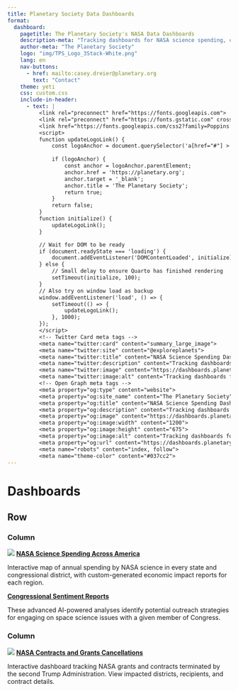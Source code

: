 ```yaml
---
title: Planetary Society Data Dashboards
format:
  dashboard:
    pagetitle: The Planetary Society's NASA Data Dashboards
    description-meta: "Tracking dashboards for NASA science spending, contracts, and grants data."
    author-meta: "The Planetary Society"
    logo: "img/TPS_Logo_3Stack-White.png"
    lang: en
    nav-buttons:
      - href: mailto:casey.dreier@planetary.org
        text: "Contact"
    theme: yeti
    css: custom.css
    include-in-header:
      - text: |
          <link rel="preconnect" href="https://fonts.googleapis.com">
          <link rel="preconnect" href="https://fonts.gstatic.com" crossorigin>
          <link href="https://fonts.googleapis.com/css2?family=Poppins:wght@300;400;500;700&display=swap" rel="stylesheet">
          <script>
          function updateLogoLink() {
              const logoAnchor = document.querySelector('a[href="#"] > img.navbar-logo');
              
              if (logoAnchor) {
                  const anchor = logoAnchor.parentElement;                  
                  anchor.href = 'https://planetary.org';
                  anchor.target = '_blank';
                  anchor.title = 'The Planetary Society';
                  return true;
              }
              return false;
          }
          function initialize() {
              updateLogoLink();
          }

          // Wait for DOM to be ready
          if (document.readyState === 'loading') {
              document.addEventListener('DOMContentLoaded', initialize);
          } else {
              // Small delay to ensure Quarto has finished rendering
              setTimeout(initialize, 100);
          }
          // Also try on window load as backup
          window.addEventListener('load', () => {
              setTimeout(() => {
                  updateLogoLink();
              }, 1000);
          });
          </script>
          <!-- Twitter Card meta tags -->
          <meta name="twitter:card" content="summary_large_image">
          <meta name="twitter:site" content="@exploreplanets">
          <meta name="twitter:title" content="NASA Science Spending Dashboard">
          <meta name="twitter:description" content="Tracking dashboards for NASA science spending, contracts, and grants data.">
          <meta name="twitter:image" content="https://dashboards.planetary.orgdocs/img/tps-science-budget-preview.png">
          <meta name="twitter:image:alt" content="Tracking dashboards for NASA science spending, contracts, and grants data.">
          <!-- Open Graph meta tags -->
          <meta property="og:type" content="website">
          <meta property="og:site_name" content="The Planetary Society">
          <meta property="og:title" content="NASA Science Spending Dashboard">
          <meta property="og:description" content="Tracking dashboards for NASA science spending, contracts, and grants data.">
          <meta property="og:image" content="https://dashboards.planetary.org/img/tps-science-budget-preview.png">
          <meta property="og:image:width" content="1200">
          <meta property="og:image:height" content="675">
          <meta property="og:image:alt" content="Tracking dashboards for NASA science spending, contracts, and grants data.">
          <meta property="og:url" content="https://dashboards.planetary.org/">
          <meta name="robots" content="index, follow">
          <meta name="theme-color" content="#037cc2">
---
```

# Dashboards

## Row

### Column{width="50%"}

::: {.card .flow title="NASA Science Spending Across America"}
[![](https://dashboards.planetary.org/img/tps-science-budget-preview.png)](https://dashboards.planetary.org/nasa-science.html)
[**NASA Science Spending Across America**](https://dashboards.planetary.org/nasa-science.html)

Interactive map of annual spending by NASA science in every state and congressional district, with custom-generated economic impact reports for each region.
:::

::: {.card .flow title="Sentiment Reports"}
[**Congressional Sentiment Reports**](https://dashboards.planetary.org/sentiment.html)

These advanced AI-powered analyses identify potential outreach strategies for engaging on space science issues with a given member of Congress.
:::

### Column{width="50%"}

::: {.card .flow title="NASA Contract and Grant Cancellations"}
[![](https://dashboards.planetary.org/img/tps-nasa-cancellations-dashboard-preview.png)](https://dashboards.planetary.org/cancellations.html)
[**NASA Contracts and Grants Cancellations**](https://dashboards.planetary.org/cancellations.html)

Interactive dashboard tracking NASA grants and contracts terminated by the second Trump Administration. View impacted districts, recipients, and contract details.
:::
